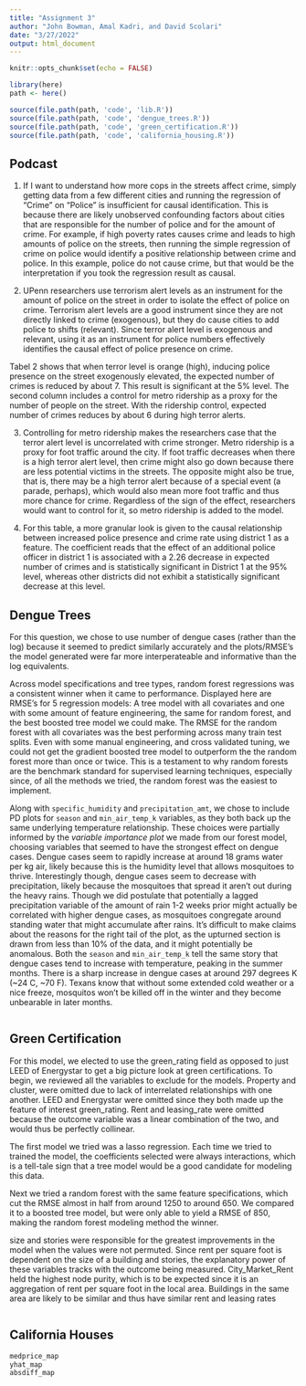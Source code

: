 ```yaml
---
title: "Assignment 3"
author: "John Bowman, Amal Kadri, and David Scolari"
date: "3/27/2022"
output: html_document
---
```


```r
knitr::opts_chunk$set(echo = FALSE)
```

```r
library(here)
path <- here()

source(file.path(path, 'code', 'lib.R'))
source(file.path(path, 'code', 'dengue_trees.R'))
source(file.path(path, 'code', 'green_certification.R'))
source(file.path(path, 'code', 'california_housing.R'))
```

## Podcast

1. If I want to understand how more cops in the streets affect crime, simply getting data from a few different cities and running the regression of “Crime” on “Police” is insufficient for causal identification. This is because there are likely unobserved confounding factors about cities that are responsible for the number of police and for the amount of crime. For example, if high poverty rates causes crime and leads to high amounts of police on the streets, then running the simple regression of crime on police would identify a positive relationship between crime and police. In this example, police do not cause crime, but that would be the interpretation if you took the regression result as causal. 

2. UPenn researchers use terrorism alert levels as an instrument for the amount of police on the street in order to isolate the effect of police on crime. Terrorism alert levels are a good instrument since they are not directly linked to crime (exogenous), but they do cause cities to add police to shifts (relevant). Since terror alert level is exogenous and relevant, using it as an instrument for police numbers effectively identifies the causal effect of police presence on crime. 

Tabel 2 shows that when terror level is orange (high), inducing police presence on the street exogenously elevated, the expected number of crimes is reduced by about 7. This result is significant at the 5% level. The second column includes a control for metro ridership as a proxy for the number of people on the street. With the ridership control, expected number of crimes reduces by about 6 during high terror alerts. 

3. Controlling for metro ridership makes the researchers case that the terror alert level is uncorrelated with crime stronger. Metro ridership is a proxy for foot traffic around the city. If foot traffic decreases when there is a high terror alert level, then crime might also go down because there are less potential victims in the streets. The opposite might also be true, that is, there may be a high terror alert because of a special event (a parade, perhaps), which would also mean more foot traffic and thus more chance for crime. Regardless of the sign of the effect, researchers would want to control for it, so metro ridership is added to the model. 

4. For this table, a more granular look is given to the causal relationship between increased police presence and crime rate using district 1 as a feature. The coefficient reads that the effect of an additional police officer in district 1 is associated with a 2.26 decrease in expected number of crimes and is statistically significant in District 1 at the 95% level,  whereas other districts did not exhibit a statistically significant decrease at this level.


## Dengue Trees

For this question, we chose to use number of dengue cases (rather than the log) because it seemed to predict similarly accurately and the plots/RMSE's the model generated were far more interperateable and informative than the log equivalents. 

Across model specifications and tree types, random forest regressions was a consistent winner when it came to performance. Displayed here are RMSE's for 5 regression models: A tree model with all covariates and one with some amount of feature engineering, the same for random forest, and the best boosted tree model we could make. The RMSE for the random forest with all covariates was the best performing across many train test splits. Even with some manual engineering, and cross validated tuning, we could not get the gradient boosted tree model to outperform the the random forest more than once or twice. This is a testament to why random forests are the benchmark standard for supervised learning techniques, especially since, of all the methods we tried, the random forest was the easiest to implement.

Along with `specific_humidity` and `precipitation_amt`, we chose to include PD plots for `season` and `min_air_temp_k` variables, as they both back up the same underlying temperature relationship. These choices were partially informed by the *variable importance plot* we made from our forest model, choosing variables that seemed to have the strongest effect on dengue cases. Dengue cases seem to rapidly increase at around 18 grams water per kg air, likely because this is the humidity level that allows mosquitoes to thrive. Interestingly though, dengue cases seem to decrease with precipitation, likely because the mosquitoes that spread it aren't out during the heavy rains. Though we did postulate that potentially a lagged precipitation variable of the amount of rain 1-2 weeks prior might actually be correlated with higher dengue cases, as mosquitoes congregate around standing water that might accumulate after rains. It's difficult to make claims about the reasons for the right tail of the plot, as the upturned section is drawn from less than 10% of the data, and it might potentially be anomalous. Both the `season` and `min_air_temp_k` tell the same story that dengue cases tend to increase with temperature, peaking in the summer months. There is a sharp increase in dengue cases at around 297 degrees K (~24 C, ~70 F). Texans know that without some extended cold weather or a nice freeze, mosquitos won't be killed off in the winter and they become unbearable in later months.
```r

```

## Green Certification
For this model, we elected to use the green_rating field as opposed to just LEED of Energystar to get a big picture look at green certifications. To begin, we reviewed all the variables to exclude for the models. Property and cluster, were omitted due to lack of interrelated relationships with one another. LEED and Energystar were omitted since they both made up the feature of interest green_rating. Rent and leasing_rate were omitted because the outcome variable was a linear combination of the two, and would thus be perfectly collinear. 

The first model we tried was a lasso regression. Each time we tried to trained the model, the coefficients selected were always interactions, which is a tell-tale sign that a tree model would be a good candidate for modeling this data. 

Next we tried a random forest with the same feature specifications, which cut the RMSE almost in half from around 1250 to around 650. We compared it to a boosted tree model, but were only able to yield a RMSE of 850, making the random forest modeling method the winner.

size and stories were responsible for the greatest improvements in the model when the values were not permuted. Since rent per square foot is dependent on the size of a building and stories, the explanatory power of these variables tracks with the outcome being measured. City_Market_Rent held the highest node purity, which is to be expected since it is an aggregation of rent per square foot in the local area. Buildings in the same area are likely to be similar and thus have similar rent and leasing rates




```r

```

## California Houses

```r
medprice_map
yhat_map
absdiff_map
```
